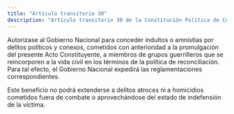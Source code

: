 ```yaml
---
title: "Artículo transitorio 30"
description: "Artículo transitorio 30 de la Constitución Política de Colombia"
---
```


Autorizase al Gobierno Nacional para conceder indultos o amnistías por delitos políticos y conexos, cometidos con anterioridad a la promulgación del presente Acto Constituyente, a miembros de grupos guerrilleros que se reincorporen a la vida civil en los términos de la política de reconciliación. Para tal efecto, el Gobierno Nacional expedirá las reglamentaciones correspondientes.

Este beneficio no podrá extenderse a delitos atroces ni a homicidios cometidos fuera de combate o aprovechándose del estado de indefensión de la víctima.
